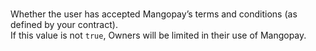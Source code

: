 <ResponseField name="TermsAndConditionsAccepted" type="boolean"   
default="**Default value:** false">    
Whether the user has accepted Mangopay’s terms and conditions (as defined by your contract).   
If this value is not `true`, Owners will be limited in their use of Mangopay.  
</ResponseField>